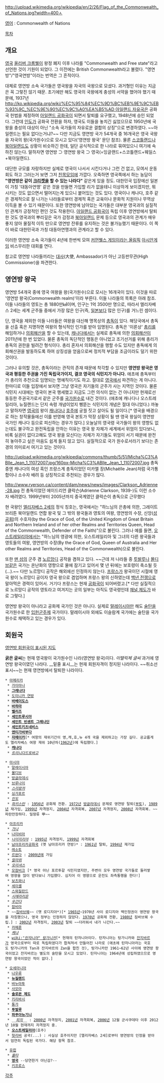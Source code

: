 http://upload.wikimedia.org/wikipedia/en/2/26/Flag_of_the_Commonwealth_of_Nations.jpg?width=400ㅅ

[[영어]] : Commonwealth of Nations

[[목차]]
== 개요 ==
[[영국]] [[올리버 크롬웰]]이 왕정 폐지 이후 나라를 "Commonwealth and Free state"라고 선언한 것이 기원이 되었다. 그 이전에는 British Commonwealth라고 불렸다. "영연방"/"영국연방"이라는 번역은 그 흔적이다.

대체로 영연방 소속 국가들은 영국왕을 자국의 국왕으로 모셨다. 과거형인 이유는 지금은 꼭 그렇진 않기 때문. 초기에만 해도 영국의 국왕에게 충성의 서약을 했어야 했기 때문에, 1937년 [[http://ko.wikipedia.org/wiki/%EC%95%84%EC%9D%BC%EB%9E%9C%EB%93%9C_%EC%9E%90%EC%9C%A0%EA%B5%AD 아일랜드 자유국]]은 공화국 헌법을 제정하여 [[아일랜드 공화국]]이 되면서 탈퇴를 요구했고, 1948년에 승인 되었다. 그런데 [[인도]]가 공화국 전환을 하자, 영국도 이들을 놓치긴 싫었으므로 1950년에 국왕을 충성의 대상이 아닌 "소속 국가들의 자유로운 결합의 상징"으로 변경하였다. ~~아일랜드는 필요 없다는거냐?~~ 다만 지금도 영연방 국가 54개국 중 16개국은 영국 국왕을 자국의 왕(국가원수)으로 모시고 있다('영연방 왕국' 문단 참조). 물론 [[스코틀랜드]]나 [[북아일랜드]]도 상황이 비슷하긴 한데, 일단 공식적으로 한 나라로 묶여있으니 여기에 속하진 않는다. 말하자면 영연방 ⊃ 영연방 왕국 ⊃ 영국(=잉글랜드+스코틀랜드+웨일스+북아일랜드).

대단한 규모를 자랑하지만 실제로 영국이 나서서 시킨다거나 그런 건 없고, 모여서 운동회도 하고 그러는거 보면 그저 [[친목]]모임에 가깝다. 오죽하면 영국쪽에서 하는 농담이 '''"영연방은 같이 [[크리켓]]을 할 수 있는 나라다"''' 같은게 있을 정도. 대한민국 입장에선 일본이 가칭 '대동아연맹' 같은 것을 만들면 가입할 리가 없을테니 이상하게 보이겠지만, 뭐 시키는 것도 없으면서 떨어지는게 있으니 붙어있는 것도 있다. 영국이나 캐나다, 호주 같은 경제적으로 잘 나가는 나라들로부터 경제적 혹은 교육이나 문화적 지원이나 무역상 이득을 볼 수 있기 때문이다. 또한 영연방에 남아있는 국가들은 대부분 영국과의 실질적인 관계가 긍정적인 편인 것도 작용한다. [[아일랜드 공화국]]이 독립 이후 영연방에서 탈퇴한 것도 영국과의 뿌리깊은 국가 감정과 [[북아일랜드]] 문제 등으로 영국과의 관계가 매우 좋지 않아 물질적 이득 만으로 영연방 잔류를 유지하는 것은 불가능했기 때문이다. 이 쪽이 바로 대한민국과 가칭 대동아연맹과의 관계라고 할 수 있다.

이러한 영연방 소속 국가들이 4년에 한번씩 모여 [[커먼웰스 게임]]이라는,[[올림픽]] [[아시안게임]] 비스무리한 대회를 연다.

참고로 영연방 나라들끼리는 [[대사]](大使, Ambassador)가 아닌 고등판무관(High Commissioner)을 파견한다.
== 영연방 왕국 ==
영연방 54개국 중에 영국 여왕을 왕(국가원수)으로 모시는 16개국이 있다. 이것을 따로 '영연방 왕국(Commonwealth realm)'이라 부른다. 이들 나라들의 목록은 아래 참조. 이들 나라들의 영토는 총 1880만㎢이며, 인구는 1억 3500만 명으로, 따라서 엘리자베스 2세는 세계 군주들 중에서 가장 많은 인구(즉, [[일본]]보다 많은 인구)를 거느린 셈이다.

단, 영국을 제외한 이들 나라들은 여왕을 대신해 명목상의 [[총독]]이 있다. 해당국에서 총독을 선출 혹은 지명하면 여왕의 형식적인 인가를 받아 임명된다. 총독은 '이론상' [[총리]]를 해임하거나 [[의회해산]]을 할 수 있는데, [[캐나다]]에서는 실제로 총독에 의한 [[의회해산]]이 2011년에 한 번 있었다. 물론 총독의 독단적인 행동은 아니었고 조기선거를 위해 총리가 총독의 권한을 빌려간 형식이다. 총리 혼자서 의회해산을 행할 수도 있지만 총독에게 의회해산권을 발동하도록 하여 상징성을 얻음으로써 정치적 부담을 조금이라도 덜기 위한 것이다.

그러나 유의할 것은, 총독이라는 관직의 존재 때문에 착각할 수 있지만 '''영연방 왕국은 영국과 평등한 주권을 가진 독립국가이지, 결코 영국의 식민지가 아니다.''' 애초에 총독부터가 총리의 추천으로 임명되는 명예직이기도 하고. 절대로 [[영국]]에서 파견하는 게 아니다. 한마디로 이들 입장에서 보자면 그냥 영국은 자기들의 군주가 사는 지역인 것이다. 물론 식민지 시대에는 영국이 본국 행세했고 지금도 그런 의식이 없는 건 아니지만 현재로선 동등한 주권국가로서 같은 군주를 [[국가원수]]로 내건 것이다. (애초에 캐나다나 오스트레일리아, 뉴질랜드는 단지 속령 개념이었지 삥뜯는 식민지의 개념은 절대 아니었다.) 까놓고 말하자면 [[영국]]의 왕이 [[캐나다]]나 [[호주]]에 궁궐 짓고 살아도 될 일이다.[* 영국을 배경으로 하는 창작물들에선 이를 반영해 영국 본토가 막장 상황이 될 땐 영국 왕실이 영연방 국가인 캐나다 등으로 피신하는 경우가 많다.] 오늘날의 영국령 국가들이 왕의 영향도 없는데도 불구하고 완전독립을 안하는 이유는 영국 왕 자체가 세계에서 위엄이 있다보니, 비록 실권이 없다고해도 영국 왕을 모신다는 자체가 자기들도 위엄이 서기 때문에 완전히 놓아주고 싶은 마음도 쉽게 들지 않고 있다. 실질적으로 국가 원수로서라기 보다는 존경의 의미로서 여기고 있는 것이다.

http://upload.wikimedia.org/wikipedia/commons/thumb/5/51/Micha%C3%ABlle_Jean_1_11072007.jpg/160px-Micha%C3%ABlle_Jean_1_11072007.jpg
총독 중엔 캐나다의 여성 흑인 프랑스계 총독이었던 미카엘 장(Michaëlle Jean)처럼 국가통합이나 소수자 배려 등 상징적으로 추천되는 경우가 많다.

http://www.ryerson.ca/content/dam/news/news/images/Clarkson_Adrienne-28.jpg
전 총독이었던 에이드리언 클락슨(Adrienne Clarkson, 1939-)도 이런 소수자 배려였다. 1999년부터 2005년까지 중국계였던 클락슨이 총독으로 근무했다

현 국왕인 [[엘리자베스 2세]]의 정식 칭호는, 영국에서는 "하느님의 은총에 의한, 그레이트브리튼 북아일랜드 연합 왕국 및 그 밖의 왕국들과 영토의 여왕, 영연방의 수장, 신앙([[성공회]])의 수호자(by the Grace of God, of the United Kingdom of Great Britain and Northern Ireland and of her other Realms and Territories Queen, Head of the Commonwealth, Defender of the Faith)"으로 불린다. 그러나 예를 들면, [[오스트레일리아]]에서는 "하느님의 영광에 의한, 오스트레일리아 및 그녀의 다른 왕국들과 영토들의 여왕, 영연방의 수장(By the Grace of God, Queen of Australia and Her other Realms and Territories, Head of the Commonwealth)으로 불린다.

또한 [[맨 섬]]의 군주 겸 [[노르망디]] 공작을 겸하고 있다. ~~근데 저 나라들 중 [[투발루]]나 [[몰디브]]같은 국가는 온난화의 영향으로 물에 잠기고 있어서 몇 년 뒤에는 보호령이 축소될 듯(…).~~ 다만 노르망디 공작은 해외에선 인정하지 않는다. [[프랑스]]가 왕국이던 시절에 영국 왕이 노르망디 공이자 영국 왕으로 겸업하며 프랑스 왕의 신하였는데 [[백년 전쟁]]으로 말아먹은 경력이 있어서. 거기다 프랑스는 현재 [[공화국]]이 되어버렸고.[* 다만 실질적으로 노르망디 공작의 영토라고 여겨지는 곳의 일부는 아직도 영국령인데 [[채널 제도]]가 바로 그렇다.]

영연방 왕국이 아니라고 공화제 국가인 것은 아니다. 실제로 [[말레이시아]]만 해도 [[술탄]]을 국가원수로 한 [[입헌군주제]] 국가이다. 말레이시아 외에도 이슬람계 국가에는 술탄을 국가원수로 채택하고 있는 경우가 있다.

== 회원국 ==
[http://upload.wikimedia.org/wikipedia/commons/thumb/5/51/Commonwealth_of_Nations.svg/2000px-Commonwealth_of_Nations.svg.png 영연방 회원국이 표시된 지도]

'''굵은 글씨'''는 현재 영국왕이 국가원수인 나라(영연방 왕국)이다.
''이탤릭체 글씨'' 과거에 영연방 왕국이였던 나라다.
__밑줄 표시__는 현재 회원자격이 정지된 나라이다.
~~취소선 표시~~는 현재 영연방에서 탈퇴한 나라이다.

 * [[아메리카]]
  * [[가이아나]]
  * '''[[그레나다]]'''
  * [[도미니카 연방]]
  * '''[[바베이도스]]'''
  * '''[[바하마]]'''
  * '''[[벨리즈]]'''
  * '''[[세인트루시아]]'''
  * '''[[세인트 빈센트 그레나딘]]'''
  * '''[[세인트키츠네비스]]'''
  * '''[[앤티가바부다]]'''
  * '''[[자메이카]]'''[* 여왕의 재위기간이 영,캐,호,뉴 4개 국을 제외하고는 가장 길다. 공교롭게도 엘리자베스 여왕 재위 10년차([[1962년]])에 독립했다.]
  * '''[[캐나다]]'''
  * ''[[트리니다드토바고]]''

 * [[아시아]]
  * [[말레이시아]]
  * [[몰디브]]
  * [[방글라데시]]
  * [[브루나이]]
  * ''[[스리랑카]]''
  * [[싱가포르]]
  * ''[[인도]]''
  * ''[[파키스탄]]'' : [[1956년]] 공화제 전환. [[1972년]] [[방글라데시]] 문제로 영연방 탈퇴([[부토]]), [[1989년]] 재가입, [[1999년]] 자격정지, [[2004년]] 자격회복, [[2007년]] 자격정지, [[2008년]] 자격회복. ~~파란만장하다. 밀땅류 甲~~

 * [[아프리카]]
  * ''[[가나]]''
  * [[나미비아]]
  * ''[[나이지리아]]'' : [[1995년]] 자격정지, [[1999년]] 자격회복
  * [[남아프리카공화국]] (옛 남아프리카 연방)* : [[1961년]] 탈퇴, [[1994년]] 재가입
  * [[레소토]]
  * [[르완다]] : [[2009년]]에 가입
  * ''[[말라위]]''
  * ''[[모리셔스]]''
  * [[모잠비크]] [* 영국 아닌 포르투갈 식민지였지만, 주변이 모두 영연방 국가들로 둘러쌓여 영향을 많이 받다보니 가입했다. 심지어 이 영향으로 운전도 좌측통행을 한다!]
  * [[보츠와나]]
  * [[세이셸]]
  * [[스와질란드]]
  * ''[[시에라리온]]''
  * ''[[우간다]]''
  * [[잠비아]]
  * ~~[[짐바브웨]]~~ (옛 로디지아*)[* [[1965년]]~1970년 사이 로디지아 백인정권이 영연방 왕국을 자칭했으나, 영국 정부는 인정하지 않았다. [[1970년]] 공화제 전환, [[1980년]] 짐바브웨 수립.] : [[2002년]] 자격정지, [[2003년]] 탈퇴 ~~더러워서 내가 나간다.~~
  * [[카메룬]]
  * ''[[케냐]]''
  * ''[[wiki:"탄자니아" 탕가니카]]''[* 현재의 탄자니아이다. 탄자니아는 탕가니카와 [[잔지바르]]가 영국으로부터 따로 독립하였다가 합쳐져서 만들어진 나라로 (애초에 탄자니아라는 국호도 탕가니카의 Tan과 잔지바르의 Zan을 합친 것), 탕가니카만 1961~62년 사이에 영연방 왕국이었고 잔지바르는 별도의 술탄을 모시고 있었다. 탄자니아는 1964년에 성립하였으므로 영연방 왕국이었던 적이 없다.]

 * [[오세아니아]]
  * [[나우루]]
  * '''[[뉴질랜드]]'''
  * [[바누아투]]
  * [[사모아]]
  * '''[[솔로몬 제도]]'''
  * [[키리바시]]
  * [[통가]]
  * '''[[투발루]]'''
  * '''[[파푸아뉴기니]]'''
  * ''__[[피지]]__'' : [[2000년]] 자격정지, [[2001년]] 자격회복, [[2006년]] 12월 군사쿠데타 이후 2012년 10월 현재까지 자격정지 중.
  * '''[[오스트레일리아]]'''(호주) 
  * [[헛리버]] 공국(...) : 사실상 호주이지만 [엘리자베스 2세]로부터 영연방의 인정을 받아서 엄연히 독립된 국가다. 해당 항목 참조.

 * [[유럽]]
  * ''[[몰타]]''
  * '''[[영국]]''' --당연한거 아닌감?--
  * [[키프로스]]

[[각주]]
